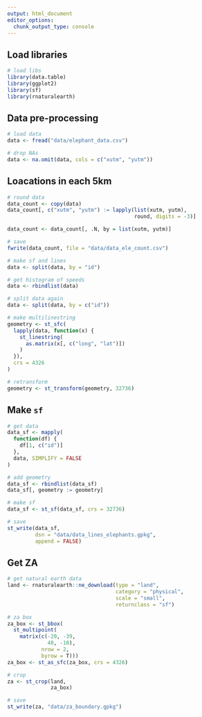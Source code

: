 ```yaml
---
output: html_document
editor_options: 
  chunk_output_type: console
---
```


## Load libraries

```r
# load libs
library(data.table)
library(ggplot2)
library(sf)
library(rnaturalearth)
```

## Data pre-processing

```r
# load data
data <- fread("data/elephant_data.csv")

# drop NAs
data <- na.omit(data, cols = c("xutm", "yutm"))
```

## Loacations in each 5km

```r
# round data
data_count <- copy(data)
data_count[, c("xutm", "yutm") := lapply(list(xutm, yutm),
                                         round, digits = -3)]

data_count <- data_count[, .N, by = list(xutm, yutm)]

# save
fwrite(data_count, file = "data/data_ele_count.csv")
```


```r
# make sf and lines
data <- split(data, by = "id")

# get histogram of speeds
data <- rbindlist(data)

# split data again
data <- split(data, by = c("id"))

# make multilinestring
geometry <- st_sfc(
  lapply(data, function(x) {
    st_linestring(
      as.matrix(x[, c("long", "lat")])
    )
  }),
  crs = 4326
)

# retransform
geometry <- st_transform(geometry, 32736)
```

## Make `sf`

```r
# get data
data_sf <- mapply(
  function(df) {
    df[1, c("id")]
  },
  data, SIMPLIFY = FALSE
)

# add geometry
data_sf <- rbindlist(data_sf)
data_sf[, geometry := geometry]

# make sf
data_sf <- st_sf(data_sf, crs = 32736)

# save
st_write(data_sf, 
         dsn = "data/data_lines_elephants.gpkg", 
         append = FALSE)
```

## Get ZA

```r
# get natural earth data
land <- rnaturalearth::ne_download(type = "land", 
                                   category = "physical",
                                   scale = "small",
                                   returnclass = "sf")
```

```r
# za box
za_box <- st_bbox(
  st_multipoint(
    matrix(c(-20, -39,
             40, -10), 
           nrow = 2,
           byrow = T)))
za_box <- st_as_sfc(za_box, crs = 4326)

# crop
za <- st_crop(land,
              za_box)

# save
st_write(za, "data/za_boundary.gpkg")
```